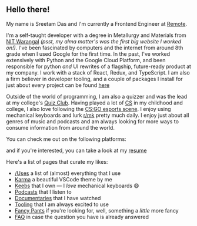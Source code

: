 
## Hello there!

My name is Sreetam Das and I'm currently a Frontend Engineer at [Remote](https://remote.com).

I'm a self-taught developer with a degree in Metallurgy and Materials from [NIT Warangal](https://www.nitw.ac.in) _(psst, my alma matter's was the first big website I worked on!)_. I've been fascinated by computers and the internet from around 8th grade when I used Google for the first time.
In the past, I've worked extensively with Python and the Google Cloud Platform, and been responsible for python _and_ UI rewrites of a flagship, future-ready product at my company. I work with a stack of React, Redux, and TypeScript. I am also a firm believer in developer tooling, and a couple of packages I install for just about every project can be found [here](https://github.com/sreetamdas/stack)

Outside of the world of programming, I am also a quizzer and was the lead at my college's [Quiz Club](https://www.facebook.com/qcnitw). Having played a lot of [CS](https://blog.counter-strike.net) in my childhood and college, I also love following the [CS:GO esports scene](https://www.hltv.org). I enjoy using mechanical keyboards and lurk [r/mk](https://www.reddit.com/r/MechanicalKeyboards) pretty much daily. I enjoy just about all genres of music and podcasts and am always looking for more ways to consume information from around the world.

You can check me out on the following platforms:

<ExternalLinksOverlay />

and if you're interested, you can take a look at my [resume](/resume.pdf)

Here's a list of pages that curate my likes:

- [/Uses](/uses) a list of (almost) everything that I use
- [Karma](/karma) a beautiful VSCode theme by me
- [Keebs](/keebs) that I own — I _love_ mechanical keyboards 😄
- [Podcasts](/podcasts) that I listen to
- [Documentaries](/documentaries) that I have watched
- [Tooling](/tooling) that I am always excited to use
- [Fancy Pants](/fancy-pants) if you're looking for, well, something a _little_ more fancy
- [FAQ](/faq) in case the question you have is already answered
